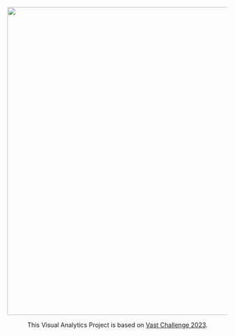 ![](images/cover.jpg){fig-align="center" width="704"}

<center>This Visual Analytics Project is based on [Vast Challenge 2023](https://vast-challenge.github.io/2023/).</center>
